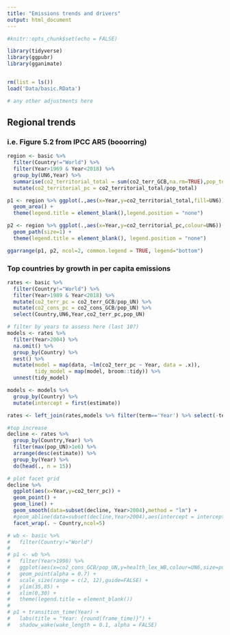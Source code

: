 ```yaml
---
title: "Emissions trends and drivers"
output: html_document
---
```


```r

#knitr::opts_chunk$set(echo = FALSE)

library(tidyverse)
library(ggpubr)
library(gganimate)


rm(list = ls())
load('Data/basic.RData')

# any other adjustments here

```

## Regional trends
### i.e. Figure 5.2 from IPCC AR5 (booorring)

```r

region <- basic %>%
  filter(Country!="World") %>% 
  filter(Year>1969 & Year<2018) %>% 
  group_by(UN6,Year) %>% 
  summarise(co2_territorial_total = sum(co2_terr_GCB,na.rm=TRUE),pop_total=sum(pop_UN)) %>% 
  mutate(co2_territorial_pc = co2_territorial_total/pop_total)

p1 <- region %>% ggplot(.,aes(x=Year,y=co2_territorial_total,fill=UN6)) +
  geom_area() +
  theme(legend.title = element_blank(),legend.position = "none")

p2 <- region %>% ggplot(.,aes(x=Year,y=co2_territorial_pc,colour=UN6)) +
  geom_path(size=1) +
  theme(legend.title = element_blank(), legend.position = "none")

ggarrange(p1, p2, ncol=2, common.legend = TRUE, legend="bottom")

```

### Top countries by growth in per capita emissions

```r

rates <- basic %>% 
  filter(Country!="World") %>% 
  filter(Year>1989 & Year<2018) %>% 
  mutate(co2_terr_pc = co2_terr_GCB/pop_UN) %>% 
  mutate(co2_cons_pc = co2_cons_GCB/pop_UN) %>% 
  select(Country,UN6,Year,co2_terr_pc,pop_UN)

# filter by years to assess here (last 10?)
models <- rates %>% 
  filter(Year>2004) %>% 
  na.omit() %>% 
  group_by(Country) %>% 
  nest() %>% 
  mutate(model = map(data, ~lm(co2_terr_pc ~ Year, data = .x)),
         tidy_model = map(model, broom::tidy)) %>% 
  unnest(tidy_model)

models <- models %>% 
  group_by(Country) %>% 
  mutate(intercept = first(estimate))

rates <- left_join(rates,models %>% filter(term=='Year') %>% select(-term),by=c("Country"="Country"))

#top increase
decline <- rates %>%
  group_by(Country,Year) %>% 
  filter(max(pop_UN)>1e6) %>% 
  arrange(desc(estimate)) %>%
  group_by(Year) %>%
  do(head(., n = 15))

# plot facet grid
decline %>%
  ggplot(aes(x=Year,y=co2_terr_pc)) +
  geom_point() +
  geom_line() +
  geom_smooth(data=subset(decline, Year>2004),method = "lm") +
  #geom_abline(data=subset(decline,Year>2004),aes(intercept = intercept, slope = estimate)) +
  facet_wrap(. ~ Country,ncol=5) 


```


```r


# wb <- basic %>% 
#   filter(Country!="World")
# 
# p1 <- wb %>% 
#   filter(Year>1990) %>% 
#   ggplot(aes(x=co2_cons_GCB/pop_UN,y=health_lex_WB,colour=UN6,size=pop_UN)) +
#   geom_point(alpha = 0.7) +
#   scale_size(range = c(2, 12),guide=FALSE) +
#   ylim(35,85) +
#   xlim(0,30) +
#   theme(legend.title = element_blank())
# 
# p1 + transition_time(Year) +
#   labs(title = "Year: {round(frame_time)}") +
#   shadow_wake(wake_length = 0.1, alpha = FALSE)

```
